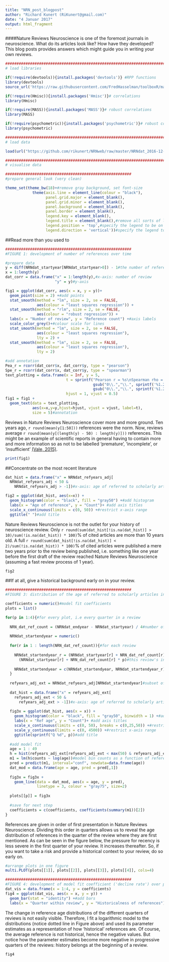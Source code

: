 ```yaml
---
title: "NRN_post_blogpost"
author: "Richard Kunert (RiKunert@gmail.com)"
date: "4 Januar 2017"
output: html_fragment
---
```

####Nature Reviews Neuroscience is one of the foremost journals in neuroscience. What do its articles look like? How have they developed? This blog posts provides answers which might guide you in writing your own reviews. 

```r
###################################################################################################
# load libraries

if(!require(devtools)){install.packages('devtools')} #RPP functions
library(devtools)
source_url('https://raw.githubusercontent.com/FredHasselman/toolboxR/master/C-3PR.R')

if(!require(Hmisc)){install.packages('Hmisc')}# correlations
library(Hmisc)

if(!require(MASS)){install.packages('MASS')}# robust correlations
library(MASS)

if(!require(psychometric)){install.packages('psychometric')}# robust correlations
library(psychometric)

###################################################################################################
# load data

load(url("https://github.com/rikunert/NRNweb/raw/master/NRNdat_2016-12-23.RData"))

###################################################################################################
# visualise data

########################################################
#prepare general look (very clean)

theme_set(theme_bw(18)+#remove gray background, set font-size
            theme(axis.line = element_line(colour = "black"),
                  panel.grid.major = element_blank(),
                  panel.grid.minor = element_blank(),
                  panel.background = element_blank(),
                  panel.border = element_blank(),
                  legend.key = element_blank(),
                  legend.title = element_blank(),#remove all sorts of lines for a cleaner look
                  legend.position = 'top',#specify the legend to be on top
                  legend.direction = 'vertical'))#specify the legend to be arranged vertically

```

##Read more than you used to

```r
########################################################
#FIGURE 1: development of number of references over time

#prepare data
y = diff(NRNdat_startyear[NRNdat_startyear>0]) - 1#the number of references in each issue, minus one because first number is year of review itself
x = 1:length(y)
dat_corr = data.frame("x" = 1:length(y),#x-axis: number of review
                      "y" = y)#y-axis

fig1 = ggplot(dat_corr, aes(x = x, y = y))+
  geom_point(size = 2) +#add points
  stat_smooth(method = "lm", size = 2, se = FALSE,
              aes(colour = "least squares regression")) +
  stat_smooth(method = "rlm", size = 2, se = FALSE,
              aes(colour = "robust regression")) +
  labs(x = "Number of review", y = "Reference count") +#axis labels
  scale_color_grey()+#colour scale for lines
  stat_smooth(method = "lm", size = 2, se = FALSE,
              aes(colour = "least squares regression"),
              lty = 2) +
  stat_smooth(method = "lm", size = 2, se = FALSE,
              aes(colour = "least squares regression"),
              lty = 2)

#add annotation
Pea_r = rcorr(dat_corr$x, dat_corr$y, type = "pearson")
Spe_r = rcorr(dat_corr$x, dat_corr$y, type = "spearman")
text_plotting = data.frame(x = Inf, y = 5,
                           t = sprintf("Pearson r = %s\nSpearman rho = %s",
                                       gsub("0\\.","\\.", sprintf('%1.2f', Pea_r$r[1,2])),#r-value without trailing zero
                                       gsub("0\\.","\\.", sprintf('%1.2f', Spe_r$r[1,2]))),#rho-value without trailing zero
                           hjust = 1, vjust = 0.5)
fig1 = fig1 + 
  geom_text(data = text_plotting,
            aes(x=x,y=y,hjust=hjust, vjust = vjust, label=t),
            size = 5)#annotation
```

Reviews in Nature Reviews Neuroscience cover more and more ground. Ten years ago, `r round(mean(y[1:50]))` references were the norm. Now, reviews average `r round(mean(y[(length(y) - 50) : length(y)]))` references. This might be an example of scientific reports in general having to contain more and more information so as not to be labelled 'premature', 'incomplete', or 'insufficient' [(Vale, 2015)](http://www.pnas.org/content/112/44/13439).

```r
print(fig1)
```

##Concentrate on the most recent literature

```r
dat_hist = data.frame("x" = NRNdat_refyears_adj[
  NRNdat_refyears_adj < 50 &
    NRNdat_refyears_adj > -1])#x-axis: age of referred to scholarly articles (within sensible range)

fig2 = ggplot(dat_hist, aes(x=x)) +
  geom_histogram(color = "black", fill = "gray50") +#add histogram
  labs(x = "Age of reference", y = "Count")+ #add axis titles
  scale_x_continuous(limits = c(0, 50)) +#restrict x-axis range
  ggtitle(" ")#add title
```

Nature Reviews Neuroscience is not the outlet for your history of neuroscience review. Only `r round(sum(dat_hist[!is.na(dat_hist)] > 10)/sum(!is.na(dat_hist)) * 100)`% of cited articles are more than 10 years old. A full `r round(sum(dat_hist[!is.na(dat_hist)] < 2)/sum(!is.na(dat_hist)) * 100)`% of cited articles were published a mere two years prior to the review being published, i.e. something like one year before the first draft of the review reached Nature Reviews Neuroscience (assuming a fast review process of 1 year).

```r
fig2
```

##If at all, give a historical background early on in your review.

```r
########################################################                    
#FIGURE 3: distribution of the age of referred to scholarly articles in different parts of each review

coefficients = numeric()#model fit coefficients
plots = list()

for(p in 1:4){#for every plot, i.e every quarter in a review
  
  NRN_dat_ref_count = (NRNdat_endyear - NRNdat_startyear) / 4#number of references in this quarter
  
  NRNdat_startendyear = numeric()
  
  for(r in 1 : length(NRN_dat_ref_count)){#for each review
    
    NRNdat_startendyear_r = (NRNdat_startyear[r] + NRN_dat_ref_count[r] * (p-1)):
      (NRNdat_startyear[r] + NRN_dat_ref_count[r] * p)#this review's indexes for this quarter
    
    NRNdat_startendyear = c(NRNdat_startendyear, NRNdat_startendyear_r)#append to other reviews
  }
  
  refyears_adj_ext = NRNdat_refyears_adj[NRNdat_startendyear]#subset of reference ages which are in this quarter
  
  dat_hist = data.frame("x" = refyears_adj_ext[
    refyears_adj_ext < 50 &
      refyears_adj_ext > -1])#x-axis: age of referred to scholarly articles (within sensible range)
  
  fig3x = ggplot(dat_hist, aes(x = x)) +
    geom_histogram(color = "black", fill = "gray50", binwidth = 1) +#add histogram
    labs(x = "Ref age", y = "Count")+ #add axis titles
    scale_x_continuous(limits = c(0, 50), breaks = c(0,25,50)) +#restrict x-axis range
    scale_y_continuous(limits = c(0, 4500)) +#restrict x-axis range
    ggtitle(sprintf("Q %d", p))#add title
  
  #add model fit
  age = 1 : 49
  h = hist(refyears_adj_ext[refyears_adj_ext < max(50) & refyears_adj_ext > -1], breaks = 50, plot = F);#histogram function provides bin counts
  m1 = lm(h$counts ~ log(age))#model bin counts as a function of reference logged age (log-model is best fitting model after trying out a few)  
  pred = predict(m1, interval="conf", newdata=data.frame(age))    
  dat_mod = data.frame(age = age, pred = pred[,1])
  
  fig3x = fig3x + 
    geom_line(data = dat_mod, aes(x = age, y = pred),
              linetype = 3, colour = "gray75", size=2)
  
  plots[[p]] = fig3x
  
  #save for next step
  coefficients = c(coefficients, coefficients(summary(m1))[2])
}
```

References are given in order of first presentation in Nature Reviews Neuroscience. Dividing this order in quarters allows us to reveal the age distribution of references in the quarter of the review where they are first mentioned. As can be seen in the figure below, the pressure for recency is less severe in the first quarter of your review. It increases thereafter. So, if you want to take a risk and provide a historical context to your review, do so early on.

```r

#arrange plots in one figure
multi.PLOT(plots[[1]], plots[[2]], plots[[3]], plots[[4]], cols=4)

```

```r
########################################################                    
#FIGURE 4: development of model fit coefficient ('decline rate') over parts of reviews
dat_vis = data.frame(x = 1:4, y = coefficients)
fig4 = ggplot(dat_vis, aes(x = x, y = y)) +  
  geom_bar(stat = "identity") +#add bars
  labs(x = "Quarter within review", y = "Historicalness of references")#axis labels

```

The change in reference age distributions of the different quarters of reviews is not easily visible. Therefore, I fit a logarithmic model to the distributions (notice dotted line in Figure above) and used its parameter estimates as a representation of how 'historical' references are. Of course, the average reference is not historical, hence the negative values. But notice how the parameter estimates become more negative in progressive quarters of the reviews: history belongs at the beginning of a review.

```r
fig4
```